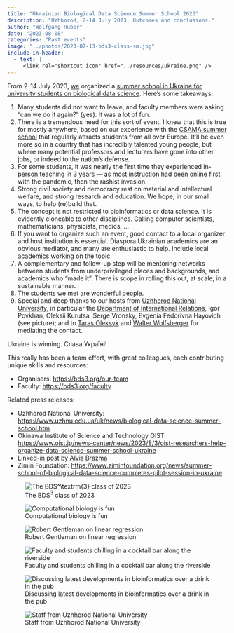 ```yaml
---
title: "Ukrainian Biological Data Science Summer School 2023"
description: "Uzhhorod, 2-14 July 2023. Outcomes and conclusions."
author: "Wolfgang Huber"
date: "2023-08-08"
categories: "Past events"
image: "../photos/2023-07-13-bds3-class-sm.jpg"
include-in-header:
  - text: |
     <link rel="shortcut icon" href="../resources/ukraine.png" />
---
```


From 2-14 July 2023, [we](https://bds3.org/our-team) organized a [summer school in Ukraine for university students on biological data science](https://bds3.org). Here’s some takeaways:

1. Many students did not want to leave, and faculty members were asking “can we do it again?” (yes). It was a lot of fun.
2. There is a tremendous need for this sort of event. I knew that this is true for mostly anywhere, based on our experience with the [CSAMA summer school](https://csama2023.bioconductor.eu) that regularly attracts students from all over Europe. It’ll be even more so in a country that has incredibly talented young people, but where many potential professors and lecturers have gone into other jobs, or indeed to the nation’s defense. 
3. For some students, it was nearly the first time they experienced in-person teaching in  3 years — as most instruction had been online first with the pandemic, then the rashist invasion.
4. Strong civil society and democracy rest on material and intellectual welfare, and strong research and education. We hope, in our small ways, to help (re)build that.
5. The concept is not restricted to bioinformatics or data science. It is evidently cloneable to other disciplines. Calling computer scientists, mathematicians, physicists, medics, … 
6. If you want to organize such an event, good contact to a local organizer and host institution is essential. Diaspora Ukrainian academics are an obvious mediator, and many are enthusiastic to help.
Include local academics working on the topic. 
7. A complementary and follow-up step will be mentoring networks between students from underprivileged places and backgrounds, and academics who “made it”. There is scope in rolling this out, at scale, in a sustainable manner.
8. The students we met are wonderful people. 
9. Special and deep thanks to our hosts from [Uzhhorod National University](https://uzhnu.edu.ua), in particular the [Department of International Relations](https://www.uzhnu.edu.ua/en/cat/irelations-dep_irelations), Igor Povkhan, Oleksii Kurutsa, Serge Vronsky, Evgenia Fedorivna Hayovich (see picture); and to [Taras Oleksyk](https://oakland.edu/biology/directory/oleksyk) and [Walter Wolfsberger](https://scholar.google.com/citations?user=YtQK0tkAAAAJ&hl=uk) for mediating the contact. 

Ukraine is winning. Слава Україні! 

This really has been a team effort, with great colleagues, each contributing unique skills and resources:

- Organisers: <https://bds3.org/our-team>
- Faculty: <https://bds3.org/faculty>

Related press releases:

- Uzhhorod National University: <https://www.uzhnu.edu.ua/uk/news/biological-data-science-summer-school.htm>
- Okinawa Institute of Science and Technology OIST: <https://www.oist.jp/news-center/news/2023/8/3/oist-researchers-help-organize-data-science-summer-school-ukraine>
- Linked-in post by [Alvis Brazma](https://www.linkedin.com/pulse/biological-data-science-summer-school-ukraine-alvis-brazma)
- Zimin Foundation: <https://www.ziminfoundation.org/news/summer-school-of-biological-data-science-completes-pilot-session-in-ukraine>

![The BDS$^\textrm{3}$ class of 2023](../photos/2023-07-13-bds3-class.jpg)

![Computational biology is fun](../photos/2023-07-11-classroom.jpg)

![Robert Gentleman on linear regression](../photos/2023-07-10-Robert.jpg)      

![Faculty and students chilling in a cocktail bar along the riverside](../photos/2023-07-11-cocktailbar.jpg)

![Discussing latest developments in bioinformatics over a drink in the pub](../photos/2023-07-13-pub.jpg)

![Staff from Uzhhorod National University](../photos/2023-07-02-UzhNU-staff.jpg)
